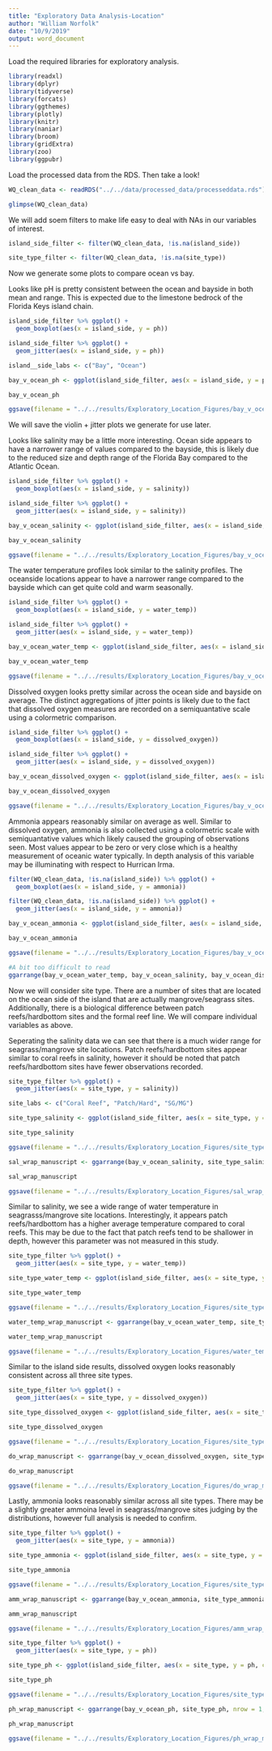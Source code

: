 ```yaml
---
title: "Exploratory Data Analysis-Location"
author: "William Norfolk"
date: "10/9/2019"
output: word_document
---
```


Load the required libraries for exploratory analysis.

```r
library(readxl)
library(dplyr)
library(tidyverse)
library(forcats)
library(ggthemes)
library(plotly)
library(knitr)
library(naniar)
library(broom)
library(gridExtra)
library(zoo)
library(ggpubr)
```

Load the processed data from the RDS. Then take a look!

```r
WQ_clean_data <- readRDS("../../data/processed_data/processeddata.rds")

glimpse(WQ_clean_data)
```

We will add soem filters to make life easy to deal with NAs in our variables of interest.

```r
island_side_filter <- filter(WQ_clean_data, !is.na(island_side))

site_type_filter <- filter(WQ_clean_data, !is.na(site_type))
```


Now we generate some plots to compare ocean vs bay. 

Looks like pH is pretty consistent between the ocean and bayside in both mean and range. This is expected due to the limestone bedrock of the Florida Keys island chain.

```r
island_side_filter %>% ggplot() + 
  geom_boxplot(aes(x = island_side, y = ph))

island_side_filter %>% ggplot() + 
  geom_jitter(aes(x = island_side, y = ph))

island__side_labs <- c("Bay", "Ocean")

bay_v_ocean_ph <- ggplot(island_side_filter, aes(x = island_side, y = ph, color = island_side)) + geom_violin(width = 1) + geom_jitter(alpha = 0.25) + ggtitle("Bay vs. Ocean pH") + xlab("Island Side") + ylab("pH") + theme(legend.position = "none", axis.text.x = element_text(face = "bold")) + scale_x_discrete(labels = island__side_labs)

bay_v_ocean_ph

ggsave(filename = "../../results/Exploratory_Location_Figures/bay_v_ocean_ph.png",plot = bay_v_ocean_ph) 


```

We will save the violin + jitter plots we generate for use later.


Looks like salinity may be a little more interesting. Ocean side appears to have a narrower range of values compared to the bayside, this is likely due to the reduced size and depth range of the Florida Bay compared to the Atlantic Ocean.


```r

island_side_filter %>% ggplot() + 
  geom_boxplot(aes(x = island_side, y = salinity))

island_side_filter %>% ggplot() + 
  geom_jitter(aes(x = island_side, y = salinity))

bay_v_ocean_salinity <- ggplot(island_side_filter, aes(x = island_side, y = salinity, color = island_side)) + geom_violin(width = 1) + geom_jitter(alpha = 0.25) + ggtitle("Bay vs. Ocean Salinity") + xlab("Island Side") + ylab("Salinity (ppt)") + theme(legend.position = "none", axis.text.x = element_text(face = "bold")) + scale_x_discrete(labels = island__side_labs)

bay_v_ocean_salinity

ggsave(filename = "../../results/Exploratory_Location_Figures/bay_v_ocean_salinity.png",plot = bay_v_ocean_salinity) 

```

The water temperature profiles look similar to the salinity profiles. The oceanside locations appear to have a narrower range compared to the bayside which can get quite cold and warm seasonally.


```r
island_side_filter %>% ggplot() + 
  geom_boxplot(aes(x = island_side, y = water_temp))

island_side_filter %>% ggplot() + 
  geom_jitter(aes(x = island_side, y = water_temp))

bay_v_ocean_water_temp <- ggplot(island_side_filter, aes(x = island_side, y = water_temp, color = island_side)) + geom_violin(width = 1) + geom_jitter(alpha = 0.25) + ggtitle("Bay vs. Ocean Water Temperature") + xlab("Island Side") + ylab("Water Temperature (C)") + theme(legend.position = "none", axis.text.x = element_text(face = "bold")) + scale_x_discrete(labels = island__side_labs)

bay_v_ocean_water_temp 

ggsave(filename = "../../results/Exploratory_Location_Figures/bay_v_ocean_water_temp.png",plot = bay_v_ocean_water_temp) 

```


Dissolved oxygen looks pretty similar across the ocean side and bayside on average. The distinct aggregations of jitter points is likely due to the fact that dissolved oxygen measures are recorded on a semiquantative scale using a colormetric comparison.

```r
island_side_filter %>% ggplot() + 
  geom_boxplot(aes(x = island_side, y = dissolved_oxygen))

island_side_filter %>% ggplot() + 
  geom_jitter(aes(x = island_side, y = dissolved_oxygen))

bay_v_ocean_dissolved_oxygen <- ggplot(island_side_filter, aes(x = island_side, y = dissolved_oxygen, color = island_side)) + geom_violin(width = 1) + geom_jitter(alpha = 0.25) + ggtitle("Bay vs. Ocean Dissolved Oxygen") + xlab("Island Side") + ylab("Dissolved Oxygen (mg/L)") + theme(legend.position = "none", axis.text.x = element_text(face = "bold")) + scale_x_discrete(labels = island__side_labs)

bay_v_ocean_dissolved_oxygen

ggsave(filename = "../../results/Exploratory_Location_Figures/bay_v_ocean_dissolved_oxygen.png",plot = bay_v_ocean_dissolved_oxygen) 

```


Ammonia appears reasonably similar on average as well. Similar to dissolved oxygen, ammonia is also collected using a colormetric scale with semiquantative values which likely caused the grouping of observations seen. Most values appear to be zero or very close which is a healthy measurement of oceanic water typically. In depth analysis of this variable may be illuminating with respect to Hurrican Irma.

```r
filter(WQ_clean_data, !is.na(island_side)) %>% ggplot() + 
  geom_boxplot(aes(x = island_side, y = ammonia))

filter(WQ_clean_data, !is.na(island_side)) %>% ggplot() + 
  geom_jitter(aes(x = island_side, y = ammonia))

bay_v_ocean_ammonia <- ggplot(island_side_filter, aes(x = island_side, y = ammonia, color = island_side)) + geom_violin(width = 1) + geom_jitter(alpha = 0.25) + ggtitle("Bay vs. Ocean Ammonia") + xlab("Island Side") + ylab("Ammonia (mg/L)") + theme(legend.position = "none", axis.text.x = element_text(face = "bold")) + scale_x_discrete(labels = island__side_labs)

bay_v_ocean_ammonia

ggsave(filename = "../../results/Exploratory_Location_Figures/bay_v_ocean_ammonia.png",plot = bay_v_ocean_ammonia) 

```

```r
#A bit too difficult to read
ggarrange(bay_v_ocean_water_temp, bay_v_ocean_salinity, bay_v_ocean_dissolved_oxygen, bay_v_ocean_ammonia, bay_v_ocean_ph, nrow = 2, ncol = 3)
```


Now we will consider site type. There are a number of sites that are located on the ocean side of the island that are actually mangrove/seagrass sites. Additionally, there is a biological difference between patch reefs/hardbottom sites and the formal reef line. We will compare individual variables as above.

Seperating the salinity data we can see that there is a much wider range for seagrass/mangrove site locations. Patch reefs/hardbottom sites appear similar to coral reefs in salinity, however it should be noted that patch reefs/hardbottom sites have fewer observations recorded.

```r
site_type_filter %>% ggplot() + 
  geom_jitter(aes(x = site_type, y = salinity))

site_labs <- c("Coral Reef", "Patch/Hard", "SG/MG")

site_type_salinity <- ggplot(island_side_filter, aes(x = site_type, y = salinity, color = site_type)) + geom_violin(width = 1) + geom_jitter(alpha = 0.25) + ggtitle("Salinity by Site Type") + xlab("") + ylab("") + theme(legend.position = "none", axis.text.x = element_text(face = "bold")) + scale_x_discrete(labels = site_labs)

site_type_salinity

ggsave(filename = "../../results/Exploratory_Location_Figures/site_type_salinity.png",plot = site_type_salinity) 

```

```r
sal_wrap_manuscript <- ggarrange(bay_v_ocean_salinity, site_type_salinity, nrow = 1, ncol = 2)

sal_wrap_manuscript

ggsave(filename = "../../results/Exploratory_Location_Figures/sal_wrap_manuscript.png",plot = sal_wrap_manuscript) 
```


Similar to salinity, we see a wide range of water temperature in seagrasss/mangrove site locations. Interestingly, it appears patch reefs/hardbottom has a higher average temperature compared to coral reefs. This may be due to the fact that patch reefs tend to be shallower in depth, however this parameter was not measured in this study.

```r
site_type_filter %>% ggplot() + 
  geom_jitter(aes(x = site_type, y = water_temp))

site_type_water_temp <- ggplot(island_side_filter, aes(x = site_type, y = water_temp, color = site_type)) + geom_violin(width = 1) + geom_jitter(alpha = 0.25) + ggtitle("Water Temperature by Site Type") + xlab("") + ylab("Water Temperature (C)") + theme(legend.position = "none", axis.text.x = element_text(face = "bold")) + scale_x_discrete(labels = site_labs)

site_type_water_temp

ggsave(filename = "../../results/Exploratory_Location_Figures/site_type_water_temp.png",plot = site_type_water_temp) 


```

```r
water_temp_wrap_manuscript <- ggarrange(bay_v_ocean_water_temp, site_type_water_temp, nrow = 1, ncol = 2)

water_temp_wrap_manuscript

ggsave(filename = "../../results/Exploratory_Location_Figures/water_temp_wrap_manuscript.png",plot = water_temp_wrap_manuscript) 
```


Similar to the island side results, dissolved oxygen looks reasonably consistent across all three site types.

```r
site_type_filter %>% ggplot() + 
  geom_jitter(aes(x = site_type, y = dissolved_oxygen))

site_type_dissolved_oxygen <- ggplot(island_side_filter, aes(x = site_type, y = dissolved_oxygen, color = site_type)) + geom_violin(width = 1) + geom_jitter(alpha = 0.25) + ggtitle("Dissolved Oxygen by Site Type") + xlab("") + ylab("Dissolved Oxygen (mg/L)") + theme(legend.position = "none", axis.text.x = element_text(face = "bold")) + scale_x_discrete(labels = site_labs)

site_type_dissolved_oxygen

ggsave(filename = "../../results/Exploratory_Location_Figures/site_type_dissolved_oxygen.png",plot = site_type_dissolved_oxygen) 

```

```r
do_wrap_manuscript <- ggarrange(bay_v_ocean_dissolved_oxygen, site_type_dissolved_oxygen, nrow = 1, ncol = 2)

do_wrap_manuscript

ggsave(filename = "../../results/Exploratory_Location_Figures/do_wrap_manuscript.png",plot = do_wrap_manuscript) 
```

Lastly, ammonia looks reasonably similar across all site types. There may be a slightly greater ammoina level in seagrass/mangrove sites judging by the distributions, however full analysis is needed to confirm.

```r
site_type_filter %>% ggplot() + 
  geom_jitter(aes(x = site_type, y = ammonia))

site_type_ammonia <- ggplot(island_side_filter, aes(x = site_type, y = ammonia, color = site_type)) + geom_violin(width = 1) + geom_jitter(alpha = 0.25) + ggtitle("Ammonia by Site Type") + xlab("") + ylab("Ammonia (mg/L)") + theme(legend.position = "none", axis.text.x = element_text(face = "bold")) + scale_x_discrete(labels = site_labs)

site_type_ammonia

ggsave(filename = "../../results/Exploratory_Location_Figures/site_type_ammonia.png",plot = site_type_ammonia) 

```

```r
amm_wrap_manuscript <- ggarrange(bay_v_ocean_ammonia, site_type_ammonia, nrow = 1, ncol = 2)

amm_wrap_manuscript

ggsave(filename = "../../results/Exploratory_Location_Figures/amm_wrap_manuscript.png",plot = amm_wrap_manuscript) 
```


```r
site_type_filter %>% ggplot() + 
  geom_jitter(aes(x = site_type, y = ph))

site_type_ph <- ggplot(island_side_filter, aes(x = site_type, y = ph, color = site_type)) + geom_violin(width = 1) + geom_jitter(alpha = 0.25) + ggtitle("pH by Site Type") + xlab("") + ylab("pH") + theme(legend.position = "none", axis.text.x = element_text(face = "bold")) + scale_x_discrete(labels = site_labs)

site_type_ph

ggsave(filename = "../../results/Exploratory_Location_Figures/site_type_ph.png",plot = site_type_ph) 
```

```r
ph_wrap_manuscript <- ggarrange(bay_v_ocean_ph, site_type_ph, nrow = 1, ncol = 2)

ph_wrap_manuscript

ggsave(filename = "../../results/Exploratory_Location_Figures/ph_wrap_manuscript.png",plot = ph_wrap_manuscript) 
```


